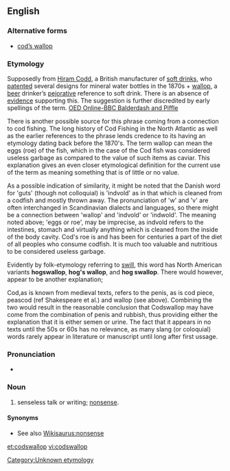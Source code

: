 ==English==

===Alternative forms===
* [[cod's wallop|cod’s wallop]]

===Etymology===
Supposedly from [[w:Hiram Codd|Hiram Codd]], a British manufacturer of [[soft drink]]s, who [[patent]]ed several designs for mineral water bottles in the 1870s + [[wallop]], a [[beer]] drinker’s [[pejorative]] reference to soft drink.
There is an absence of [[evidence]] supporting this. The suggestion is further discredited by early spellings of the term. [http://oed.com/bbcwords/codswallop-new.html OED Online-BBC Balderdash and Piffle]

There is another possible source for this phrase coming from a connection to cod fishing.  The long history of Cod Fishing in the North Atlantic as well as the earlier references to the phrase lends credence to its having an etymology dating back before the 1870's.  The term wallop can mean the eggs (roe) of the fish, which in the case of the Cod fish was considered useless garbage as compared to the value of such items as caviar.   This explanation gives an even closer etymological definition for the current use of the term as meaning something that is of little or no value.

As a possible indication of similarity, it might be noted that the Danish word for 'guts' (though not colloquial) is 'indvold' as in that which is cleaned from a codfish and mostly thrown away. The pronunciation of 'w' and 'v' are often interchanged in Scandinavian dialects and languages, so there might be a connection between 'wallop' and 'indvold' or 'indwold'. The meaning noted above; 'eggs or roe', may be imprecise, as indvold refers to the intestines, stomach and virtually anything which is cleaned from the inside of the body cavity. Cod's roe is and has been for centuries a part of the diet of all peoples who consume codfish. It is much too valuable and nutritious to be considered useless garbage.

Evidently by folk-etymology referring to [[swill]], this word has North American variants '''hogswallop''', '''hog's wallop''', and '''hog swallop'''.
There would however, appear to be another explanation;

Cod,as is known from medieval texts, refers to the penis, as is cod piece, peascod (ref Shakespeare et al.) and wallop (see above). Combining the two would result in the reasonable conclusion that Codswallop may have come from the combination of penis and rubbish, thus providing either the explanation that it is either semen or urine. The fact that it appears in no texts until the 50s or 60s has no relevance, as many slang (or coloquial) words rarely appear in literature or manuscript until long after first ussage.

===Pronunciation===
* {{a|UK}} {{IPA|/ˌkɒdzˈwɒl.əp/}}

===Noun===
{{en-noun|-}}

# {{British|Australia|slang}} senseless talk or writing; [[nonsense]].

====Synonyms====
* See also [[Wikisaurus:nonsense]]

[[Category:Unknown etymology]]

[[et:codswallop]]
[[vi:codswallop]]